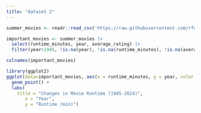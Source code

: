 ```yaml
---
title: "dataset 2"
---
```



```r

summer_movies <- readr::read_csv('https://raw.githubusercontent.com/rfordatascience/tidytuesday/main/data/2024/2024-07-30/summer_movies.csv')

important_movies <- summer_movies |>
  select(runtime_minutes, year, average_rating) |>
  filter(year>1945, !is.na(year), !is.na(runtime_minutes), !is.na(average_rating))

colnames(important_movies)
```


```r
library(ggplot2)
ggplot(data=important_movies, aes(x = runtime_minutes, y = year, color = average_rating)) +
  geom_point() +
  labs(
    title = "Changes in Movie Runtime (1945-2024)",
       x = "Year",
       y = "Runtime (min)")
  
  
```